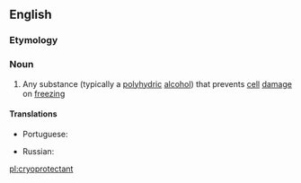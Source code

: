 ==English==
{{wikipedia}}

===Etymology===
{{prefix|cryo|protectant|lang=en}}

===Noun===
{{en-noun}}

# {{lb|en|biology}} Any substance (typically a [[polyhydric]] [[alcohol]]) that prevents [[cell]] [[damage]] on [[freezing]]

====Translations====
{{trans-top|substance that prevents cell damage on freezing}}
* Portuguese: {{t|pt|crioprotetor|m}}
{{trans-mid}}
* Russian: {{t|ru|криопроте́ктор|m}}
{{trans-bottom}}

[[pl:cryoprotectant]]